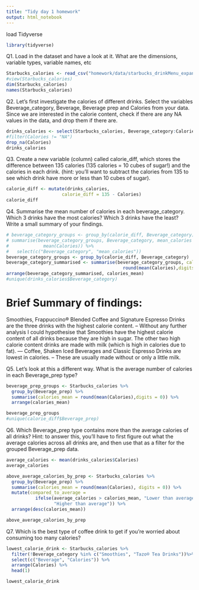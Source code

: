 ```yaml
---
title: "Tidy day 1 homework"
output: html_notebook
---
```

load Tidyverse
```r
library(tidyverse)
```

Q1. Load in the dataset and have a look at it. What are the dimensions, variable types, variable names, etc

```r
Starbucks_calories <- read_csv("homework/data/starbucks_drinkMenu_expanded.csv")
#view(Starbucks_calories)
dim(Starbucks_calories)
names(Starbucks_calories)
```
Q2. Let’s first investigate the calories of different drinks. Select the variables Beverage_category, Beverage, Beverage prep and Calories from your data. Since we are interested in the calorie content, check if there are any NA values in the data, and drop them if there are.
```r
drinks_calories <- select(Starbucks_calories, Beverage_category:Calories) %>%
#filter(Calories != "NA")
drop_na(Calories)
drinks_calories
```
Q3. Create a new variable (column) called calorie_diff, which stores the difference between 135 calories (135 calories = 10 cubes of sugar!) and the calories in each drink. (hint: you’ll want to subtract the calories from 135 to see which drink have more or less than 10 cubes of sugar).
```r
calorie_diff <- mutate(drinks_calories, 
                     calorie_diff = 135 - Calories)
calorie_diff
```
Q4. Summarise the mean number of calories in each beverage_category. Which 3 drinks have the most calories? Which 3 drinks have the least? Write a small summary of your findings.
```r
# beverage_category_groups <- group_by(calorie_diff, Beverage_category) %>%
# summarise(beverage_category_groups, Beverage_category, mean_calories = 
#             mean(Calories)) %>%
#   select(c("Beverage_category", "mean_calories"))
beverage_category_groups <- group_by(calorie_diff, Beverage_category)
beverage_category_summarised <- summarise(beverage_category_groups, calories_mean = 
                                            round(mean(Calories),digits = 0))
arrange(beverage_category_summarised, calories_mean)
#unique(drinks_calories$Beverage_category)
```
# Brief Summary of findings:
Smoothies, 
Frappuccino® Blended Coffee
and Signature Espresso Drinks
are the three drinks with the highest calorie content. 
--
Without any further analysis I could hypothesise that Smoothies have the highest calorie content of all drinks because they are high in sugar. The other two high calorie content drinks are made with milk (which is high in calories due to fat).
---
Coffee,
Shaken Iced Beverages 
and Classic Espresso Drinks
are lowest in calories. 
--
These are usually made without or only a little milk.

Q5. Let’s look at this a different way. What is the average number of calories in each Beverage_prep type?
```r
beverage_prep_groups <- Starbucks_calories %>%
  group_by(Beverage_prep) %>%
  summarise(calories_mean = round(mean(Calories),digits = 0)) %>%           
  arrange(calories_mean)

beverage_prep_groups
#unique(calorie_diff$Beverage_prep)
```

Q6. Which Beverage_prep type contains more than the average calories of all drinks?
Hint: to answer this, you’ll have to first figure out what the average calories across all drinks are, and then use that as a filter for the grouped Beverage_prep data.
```r
average_calories <- mean(drinks_calories$Calories)
average_calories

above_average_calories_by_prep <- Starbucks_calories %>%
  group_by(Beverage_prep) %>%
  summarise(calories_mean = round(mean(Calories), digits = 0)) %>%
  mutate(compared_to_average = 
           ifelse(average_calories > calories_mean, "Lower than average", 
                  "Higher than average")) %>%
  arrange(desc(calories_mean))

above_average_calories_by_prep
```

Q7. Which is the best type of coffee drink to get if you’re worried about consuming too many calories?
```r
lowest_calorie_drink <- Starbucks_calories %>%
  filter(!Beverage_category %in% c("Smoothies", "Tazo® Tea Drinks"))%>%
  select(c("Beverage", "Calories")) %>%
  arrange(Calories) %>%
  head(1)

lowest_calorie_drink
```












